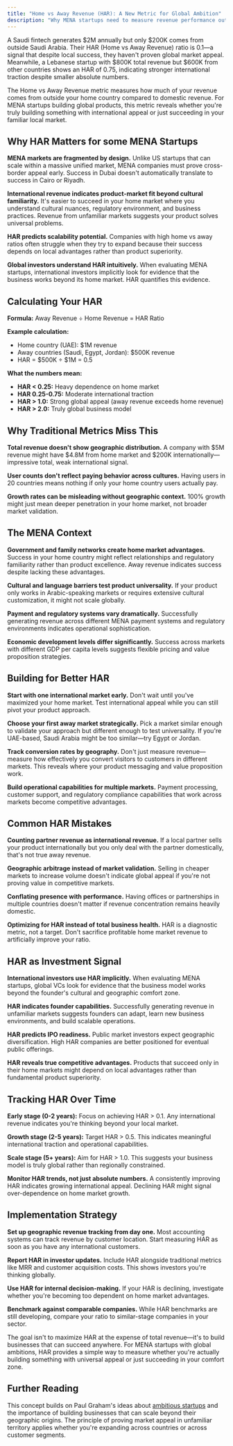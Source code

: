 ```yaml
---
title: "Home vs Away Revenue (HAR): A New Metric for Global Ambition"
description: "Why MENA startups need to measure revenue performance outside their home country"
---
```


A Saudi fintech generates \$2M annually but only \$200K comes from outside Saudi Arabia. Their HAR (Home vs Away Revenue) ratio is 0.1—a signal that despite local success, they haven't proven global market appeal. Meanwhile, a Lebanese startup with \$800K total revenue but \$600K from other countries shows an HAR of 0.75, indicating stronger international traction despite smaller absolute numbers.

The Home vs Away Revenue metric measures how much of your revenue comes from outside your home country compared to domestic revenue. For MENA startups building global products, this metric reveals whether you're truly building something with international appeal or just succeeding in your familiar local market.

## Why HAR Matters for some MENA Startups

**MENA markets are fragmented by design.** Unlike US startups that can scale within a massive unified market, MENA companies must prove cross-border appeal early. Success in Dubai doesn't automatically translate to success in Cairo or Riyadh.

**International revenue indicates product-market fit beyond cultural familiarity.** It's easier to succeed in your home market where you understand cultural nuances, regulatory environment, and business practices. Revenue from unfamiliar markets suggests your product solves universal problems.

**HAR predicts scalability potential.** Companies with high home vs away ratios often struggle when they try to expand because their success depends on local advantages rather than product superiority.

**Global investors understand HAR intuitively.** When evaluating MENA startups, international investors implicitly look for evidence that the business works beyond its home market. HAR quantifies this evidence.

## Calculating Your HAR

**Formula:** Away Revenue ÷ Home Revenue = HAR Ratio

**Example calculation:**
- Home country (UAE): \$1M revenue
- Away countries (Saudi, Egypt, Jordan): \$500K revenue  
- HAR = \$500K ÷ \$1M = 0.5

**What the numbers mean:**
- **HAR < 0.25:** Heavy dependence on home market
- **HAR 0.25-0.75:** Moderate international traction
- **HAR > 1.0:** Strong global appeal (away revenue exceeds home revenue)
- **HAR > 2.0:** Truly global business model

## Why Traditional Metrics Miss This

**Total revenue doesn't show geographic distribution.** A company with \$5M revenue might have \$4.8M from home market and \$200K internationally—impressive total, weak international signal.

**User counts don't reflect paying behavior across cultures.** Having users in 20 countries means nothing if only your home country users actually pay.

**Growth rates can be misleading without geographic context.** 100% growth might just mean deeper penetration in your home market, not broader market validation.

## The MENA Context

**Government and family networks create home market advantages.** Success in your home country might reflect relationships and regulatory familiarity rather than product excellence. Away revenue indicates success despite lacking these advantages.

**Cultural and language barriers test product universality.** If your product only works in Arabic-speaking markets or requires extensive cultural customization, it might not scale globally.

**Payment and regulatory systems vary dramatically.** Successfully generating revenue across different MENA payment systems and regulatory environments indicates operational sophistication.

**Economic development levels differ significantly.** Success across markets with different GDP per capita levels suggests flexible pricing and value proposition strategies.

## Building for Better HAR

**Start with one international market early.** Don't wait until you've maximized your home market. Test international appeal while you can still pivot your product approach.

**Choose your first away market strategically.** Pick a market similar enough to validate your approach but different enough to test universality. If you're UAE-based, Saudi Arabia might be too similar—try Egypt or Jordan.

**Track conversion rates by geography.** Don't just measure revenue—measure how effectively you convert visitors to customers in different markets. This reveals where your product messaging and value proposition work.

**Build operational capabilities for multiple markets.** Payment processing, customer support, and regulatory compliance capabilities that work across markets become competitive advantages.

## Common HAR Mistakes

**Counting partner revenue as international revenue.** If a local partner sells your product internationally but you only deal with the partner domestically, that's not true away revenue.

**Geographic arbitrage instead of market validation.** Selling in cheaper markets to increase volume doesn't indicate global appeal if you're not proving value in competitive markets.

**Conflating presence with performance.** Having offices or partnerships in multiple countries doesn't matter if revenue concentration remains heavily domestic.

**Optimizing for HAR instead of total business health.** HAR is a diagnostic metric, not a target. Don't sacrifice profitable home market revenue to artificially improve your ratio.

## HAR as Investment Signal

**International investors use HAR implicitly.** When evaluating MENA startups, global VCs look for evidence that the business model works beyond the founder's cultural and geographic comfort zone.

**HAR indicates founder capabilities.** Successfully generating revenue in unfamiliar markets suggests founders can adapt, learn new business environments, and build scalable operations.

**HAR predicts IPO readiness.** Public market investors expect geographic diversification. High HAR companies are better positioned for eventual public offerings.

**HAR reveals true competitive advantages.** Products that succeed only in their home markets might depend on local advantages rather than fundamental product superiority.

## Tracking HAR Over Time

**Early stage (0-2 years):** Focus on achieving HAR > 0.1. Any international revenue indicates you're thinking beyond your local market.

**Growth stage (2-5 years):** Target HAR > 0.5. This indicates meaningful international traction and operational capabilities.

**Scale stage (5+ years):** Aim for HAR > 1.0. This suggests your business model is truly global rather than regionally constrained.

**Monitor HAR trends, not just absolute numbers.** A consistently improving HAR indicates growing international appeal. Declining HAR might signal over-dependence on home market growth.

## Implementation Strategy

**Set up geographic revenue tracking from day one.** Most accounting systems can track revenue by customer location. Start measuring HAR as soon as you have any international customers.

**Report HAR in investor updates.** Include HAR alongside traditional metrics like MRR and customer acquisition costs. This shows investors you're thinking globally.

**Use HAR for internal decision-making.** If your HAR is declining, investigate whether you're becoming too dependent on home market advantages.

**Benchmark against comparable companies.** While HAR benchmarks are still developing, compare your ratio to similar-stage companies in your sector.

The goal isn't to maximize HAR at the expense of total revenue—it's to build businesses that can succeed anywhere. For MENA startups with global ambitions, HAR provides a simple way to measure whether you're actually building something with universal appeal or just succeeding in your comfort zone.

## Further Reading

This concept builds on Paul Graham's ideas about [ambitious startups](http://paulgraham.com/ambitious.html) and the importance of building businesses that can scale beyond their geographic origins. The principle of proving market appeal in unfamiliar territory applies whether you're expanding across countries or across customer segments.